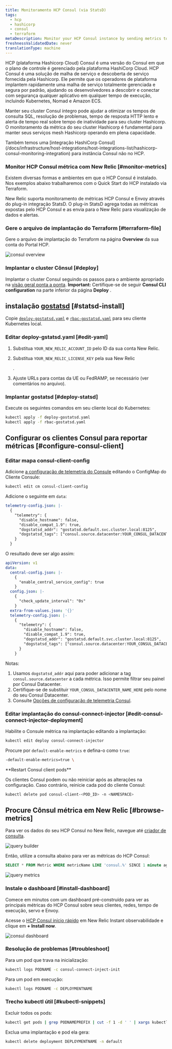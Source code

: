```yaml
---
title: Monitoramento HCP Consul (via StatsD)
tags:
  - hcp
  - hashicorp
  - consul
  - terraform
metaDescription: Monitor your HCP Consul instance by sending metrics to New Relic via Statsd
freshnessValidatedDate: never
translationType: machine
---
```






HCP (plataforma Hashicorp Cloud) Consul é uma versão do Consul em que o plano de controle é gerenciado pela plataforma HashiCorp Cloud. HCP Consul é uma solução de malha de serviço e descoberta de serviço fornecida pela Hashicorp. Ele permite que os operadores de plataforma implantem rapidamente uma malha de serviço totalmente gerenciada e segura por padrão, ajudando os desenvolvedores a descobrir e conectar com segurança qualquer aplicativo em qualquer tempo de execução, incluindo Kubernetes, Nomad e Amazon ECS.

Manter seu cluster Consul íntegro pode ajudar a otimizar os tempos de consulta SQL, resolução de problemas, tempo de resposta HTTP lento e alerta de tempo real sobre tempo de inatividade para seu cluster Hashicorp. O monitoramento da métrica do seu cluster Hashicorp é fundamental para manter seus serviços mesh Hashicorp operando em plena capacidade.

<Callout variant="tip">
  Também temos uma [integração HashiCorp Consul](/docs/infrastructure/host-integrations/host-integrations-list/hashicorp-consul-monitoring-integration) para instância Consul não no HCP.
</Callout>

### Monitor HCP Consul métrica com New Relic [#monitor-metrics]

Existem diversas formas e ambientes em que o HCP Consul é instalado. Nos exemplos abaixo trabalharemos com o Quick Start do HCP instalado via Terraform.

New Relic suporta monitoramento de métricas HCP Consul e Envoy através do plug-in integração StatsD. O plug-in StatsD agrega todas as métricas expostas pelo HCP Consul e as envia para o New Relic para visualização de dados e alertas.

### Gere o arquivo de implantação do Terraform [#terraform-file]

Gere o arquivo de implantação do Terraform na página <DoNotTranslate>**Overview**</DoNotTranslate> da sua conta do Portal HCP.

<img
  title="consul overview"
  alt="consul overview"
  src={infrastructureConsulOverview}
/>

### Implantar o cluster Cônsul [#deploy]

Implantar o cluster Consul seguindo os passos para o ambiente apropriado na [visão geral ponta a ponta](https://learn.hashicorp.com/tutorials/cloud/consul-end-to-end-overview). <DoNotTranslate>**Important:**</DoNotTranslate> Certifique-se de seguir <DoNotTranslate>**Consul CLI configuration**</DoNotTranslate> na parte inferior da página <DoNotTranslate>**Deploy**</DoNotTranslate> .

## instalação [gostatsd](https://github.com/atlassian/gostatsd) [#statsd-install]

Copie [`deploy-gostatsd.yaml`](https://github.com/newrelic-experimental/hashicorp-quickstart-annex/blob/main/hcp-consul/deploy-gostatsd.yaml) e [`rbac-gostatsd.yaml`](https://github.com/newrelic-experimental/hashicorp-quickstart-annex/blob/main/hcp-consul/rbac-gostatsd.yaml) para seu cliente Kubernetes local.

### Editar deploy-gstatsd.yaml [#edit-yaml]

1. Substitua `YOUR_NEW_RELIC_ACCOUNT_ID` pelo ID da sua conta New Relic.

2. Substitua `YOUR_NEW_RELIC_LICENSE_KEY` pela sua New Relic

   <InlinePopover type="licenseKey"/>

   .

3. Ajuste URLs para contas da UE ou FedRAMP, se necessário (ver comentários no arquivo).

### Implantar gostatsd [#deploy-statsd]

Execute os seguintes comandos em seu cliente local do Kubernetes:

```bash
kubectl apply -f deploy-gostatsd.yaml
kubectl apply -f rbac-gostatsd.yaml
```

## Configurar os clientes Consul para reportar métricas [#configure-consul-client]

### Editar mapa consul-client-config

Adicione [a configuração de telemetria do Consule](https://www.consul.io/docs/agent/telemetry) editando o ConfigMap do Cliente Consule:

```bash
kubectl edit cm consul-client-config
```

Adicione o seguinte em `data`:

```yaml
telemetry-config.json: |-
  {   
    "telemetry": {
      "disable_hostname": false,
      "disable_compat_1.9": true,
      "dogstatsd_addr": "gostatsd.default.svc.cluster.local:8125",
      "dogstatsd_tags": ["consul.source.datacenter:YOUR_CONSUL_DATACENTER_NAME_HERE"]
    }
  }
```

O resultado deve ser algo assim:

```yaml
apiVersion: v1
data:
  central-config.json: |-
    {   
      "enable_central_service_config": true
    }   
  config.json: |-
    {   
      "check_update_interval": "0s"
    }   
  extra-from-values.json: '{}'
  telemetry-config.json: |-
    {   
      "telemetry": {
        "disable_hostname": false,
        "disable_compat_1.9": true,
        "dogstatsd_addr": "gostatsd.default.svc.cluster.local:8125",
        "dogstatsd_tags": ["consul.source.datacenter:YOUR_CONSUL_DATACENTER_NAME_HERE"]
      }   
    }  
```

Notas:

1. Usamos `dogstatsd_addr` aqui para poder adicionar a tag `consul.source.datacenter` a cada métrica. Isso permite filtrar seu painel por Consul Datacenter.
2. Certifique-se de substituir `YOUR_CONSUL_DATACENTER_NAME_HERE` pelo nome do seu Consul Datacenter.
3. Consulte [Opções de configuração de telemetria Consul](https://www.consul.io/docs/agent/config/config-files#telemetry).

### Editar implantação do consul-connect-injector [#edit-consul-connect-injector-deployment]

Habilite o Consule métrica na implantação editando a implantação:

```bash
kubectl edit deploy consul-connect-injector
```

Procure por `default-enable-metrics` e defina-o como `true`:

```bash
-default-enable-metrics=true \
```

<DoNotTranslate>
  **Restart Consul client pods**
</DoNotTranslate>

Os clientes Consul podem ou não reiniciar após as alterações na configuração. Caso contrário, reinicie cada pod do cliente Consul:

```bash
kubectl delete pod consul-client-<POD_ID> -n <NAMESPACE>
```

## Procure Cônsul métrica em New Relic [#browse-metrics]

Para ver os dados do seu HCP Consul no New Relic, navegue até [criador de consulta](/docs/query-your-data/explore-query-data/query-builder/introduction-query-builder/).

<img
  title="query builder"
  alt="query builder"
  src={infrastructureQueryBuilder}
/>

Então, utilize a consulta abaixo para ver as métricas do HCP Consul:

```sql
SELECT * FROM Metric WHERE metricName LIKE 'consul.%' SINCE 1 minute ago
```

<img
  title="query metrics"
  alt="query metrics"
  src={infrastructureQueryMetrics}
/>

### Instale o dashboard [#install-dashboard]

Comece em minutos com um dashboard pré-construído para ver as principais métricas do HCP Consul sobre seus clientes, redes, tempo de execução, servo e Envoy.

Acesse o [HCP Consul início rápido](https://newrelic.com/instant-observability/hcp-consul) em New Relic Instant observabilidade e clique em <DoNotTranslate>**+ Install now**</DoNotTranslate>.

<img
  title="consul dashboard"
  alt="consul dashboard"
  src={infrastructureConsulDashboard}
/>

### Resolução de problemas [#troubleshoot]

Para um pod que trava na inicialização:

```bash
kubectl logs PODNAME -c consul-connect-inject-init
```

Para um pod em execução:

```bash
kubectl logs PODNAME -c DEPLOYMENTNAME
```

### Trecho kubectl útil [#kubectl-snippets]

Excluir todos os pods:

```bash
kubectl get pods | grep PODNAMEPREFIX | cut -f 1 -d ' ' | xargs kubectl delete pods
```

Exclua uma implantação e pod ela gera:

```bash
kubectl delete deployment DEPLOYMENTNAME -n default
```